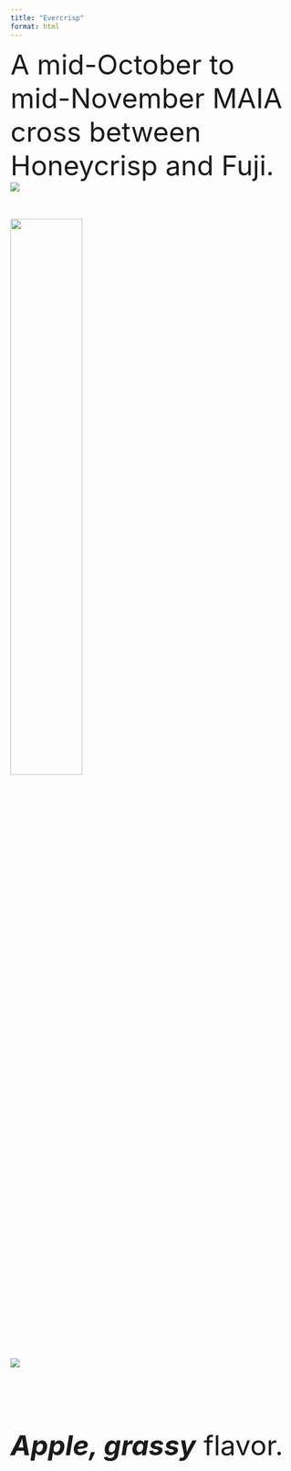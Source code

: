 ```yaml
---
title: "Evercrisp"
format: html
---
```

<font size = "7">
A mid-October to mid-November MAIA cross between Honeycrisp and Fuji.
<div class="container">
<div class="row">

<div class="col">
![](img/websitefigs/Apple_evercrisp.svg)
 </div>

<div class="col">
![](img/evercrisp-crop.jpg){width=50%}
</div>
</div>

![](img/flavfigs/flavor_plot_Evercrisp.svg)


<br>
<i><b>Apple, grassy</b></i> flavor.

